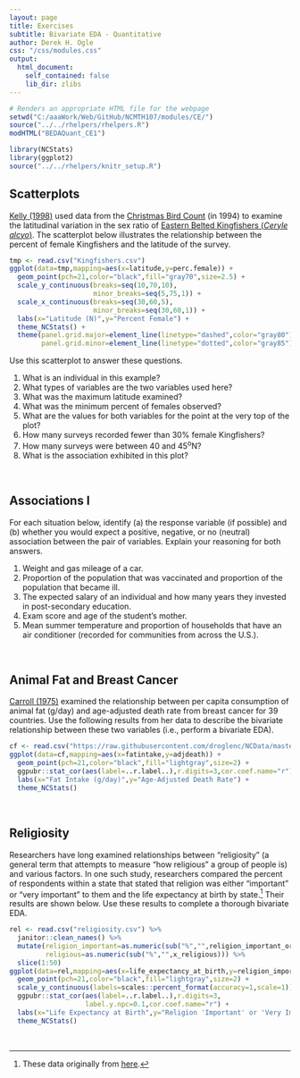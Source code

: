 ```yaml
---
layout: page
title: Exercises
subtitle: Bivariate EDA - Quantitative
author: Derek H. Ogle
css: "/css/modules.css"
output:
  html_document:
    self_contained: false
    lib_dir: zlibs
---
```


```r
# Renders an appropriate HTML file for the webpage
setwd("C:/aaaWork/Web/GitHub/NCMTH107/modules/CE/")
source("../../rhelpers/rhelpers.R")
modHTML("BEDAQuant_CE1")
```

```r
library(NCStats)
library(ggplot2)
source("../../rhelpers/knitr_setup.R")
```

## Scatterplots
[Kelly (1998)](https://sora.unm.edu/sites/default/files/journals/jfo/v069n03/p0386-p0390.pdf) used data from the [Christmas Bird Count](https://en.wikipedia.org/wiki/Christmas_Bird_Count) (in 1994) to examine the latitudinal variation in the sex ratio of [Eastern Belted Kingfishers (*Ceryle alcyo*)](https://en.wikipedia.org/wiki/Belted_kingfisher).  The scatterplot below illustrates the relationship between the percent of female Kingfishers and the latitude of the survey.

```r
tmp <- read.csv("Kingfishers.csv")
ggplot(data=tmp,mapping=aes(x=latitude,y=perc.female)) +
  geom_point(pch=21,color="black",fill="gray70",size=2.5) +
  scale_y_continuous(breaks=seq(10,70,10),
                     minor_breaks=seq(5,75,1)) +
  scale_x_continuous(breaks=seq(30,60,5),
                     minor_breaks=seq(30,60,1)) +
  labs(x="Latitude (N)",y="Percent Female") +
  theme_NCStats() +
  theme(panel.grid.major=element_line(linetype="dashed",color="gray80"),
        panel.grid.minor=element_line(linetype="dotted",color="gray85"))
```

Use this scatterplot to answer these questions.

1. What is an individual in this example?
1. What types of variables are the two variables used here?
1. What was the maximum latitude examined?
1. What was the minimum percent of females observed?
1. What are the values for both variables for the point at the very top of the plot?
1. How many surveys recorded fewer than 30% female Kingfishers?
1. How many surveys were between 40 and 45<sup>o</sup>N?
1. What is the association exhibited in this plot?

<br>

## Associations I

For each situation below, identify (a) the response variable (if possible) and (b) whether you would expect a positive, negative, or no (neutral) association between the pair of variables.  Explain your reasoning for both answers.

1. Weight and gas mileage of a car.
1. Proportion of the population that was vaccinated and proportion of the population that became ill.
1. The expected salary of an individual and how many years they invested in post-secondary education.
1. Exam score and age of the student's mother.
1. Mean summer temperature and proportion of households that have an air conditioner (recorded for communities from across the U.S.).

<br>

## Animal Fat and Breast Cancer
[Carroll (1975)](https://www.ncbi.nlm.nih.gov/pubmed/1104150) examined the relationship between per capita consumption of animal fat (g/day) and age-adjusted death rate from breast cancer for 39 countries. Use the following results from her data to describe the bivariate relationship between these two variables (i.e., perform a bivariate EDA).

```r
cf <- read.csv("https://raw.githubusercontent.com/droglenc/NCData/master/CancerFat.csv")
ggplot(data=cf,mapping=aes(x=fatintake,y=adjdeath)) +
  geom_point(pch=21,color="black",fill="lightgray",size=2) +
  ggpubr::stat_cor(aes(label=..r.label..),r.digits=3,cor.coef.name="r") +
  labs(x="Fat Intake (g/day)",y="Age-Adjusted Death Rate") +
  theme_NCStats()
```

<br>

## Religiosity
Researchers have long examined relationships between "religiosity" (a general term that attempts to measure "how religious" a group of people is) and various factors. In one such study, researchers compared the percent of respondents within a state that stated that religion was either "important" or "very important" to them and the life expectancy at birth by state.[^reldata] Their results are shown below. Use these results to complete a thorough bivariate EDA.

```r
rel <- read.csv("religiosity.csv") %>%
  janitor::clean_names() %>%
  mutate(religion_important=as.numeric(sub("%","",religion_important_or_very_important)),
         religious=as.numeric(sub("%","",x_religious))) %>%
  slice(1:50)
ggplot(data=rel,mapping=aes(x=life_expectancy_at_birth,y=religion_important)) +
  geom_point(pch=21,color="black",fill="lightgray",size=2) +
  scale_y_continuous(labels=scales::percent_format(accuracy=1,scale=1)) +
  ggpubr::stat_cor(aes(label=..r.label..),r.digits=3,
                   label.y.npc=0.1,cor.coef.name="r") +
  labs(x="Life Expectancy at Birth",y="Religion 'Important' or 'Very Important'") +
  theme_NCStats()
```

&nbsp;

[^reldata]: These data originally from [here](https://wordsimade.wordpress.com/2018/05/09/is-religion-good-for-societies/).
